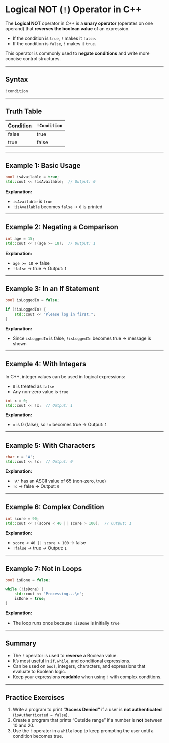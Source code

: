 # Logical NOT (`!`) Operator in C++

The **Logical NOT** operator in C++ is a **unary operator** (operates on one operand) that **reverses the boolean value** of an expression.

- If the condition is `true`, `!` makes it `false`.
- If the condition is `false`, `!` makes it `true`.

This operator is commonly used to **negate conditions** and write more concise control structures.

---

## Syntax

```cpp
!condition
```

---

## Truth Table

| Condition | `!Condition` |
| --------- | ------------ |
| false     | true         |
| true      | false        |

---

## Example 1: Basic Usage

```cpp filename="not_basic.cpp" copy {3}
bool isAvailable = true;
std::cout << !isAvailable;  // Output: 0
```

**Explanation:**

- `isAvailable` is `true`
- `!isAvailable` becomes `false` → `0` is printed

---

## Example 2: Negating a Comparison

```cpp filename="not_comparison.cpp" copy {3}
int age = 15;
std::cout << !(age >= 18);  // Output: 1
```

**Explanation:**

- `age >= 18` → false
- `!false` → true → Output: `1`

---

## Example 3: In an If Statement

```cpp filename="not_if.cpp" copy {3, 4}
bool isLoggedIn = false;

if (!isLoggedIn) {
    std::cout << "Please log in first.";
}
```

**Explanation:**

- Since `isLoggedIn` is false, `!isLoggedIn` becomes true → message is shown

---

## Example 4: With Integers

In C++, integer values can be used in logical expressions:

- `0` is treated as `false`
- Any non-zero value is `true`

```cpp filename="not_integer.cpp" copy {3}
int x = 0;
std::cout << !x;  // Output: 1
```

**Explanation:**

- `x` is 0 (false), so `!x` becomes true → Output: `1`

---

## Example 5: With Characters

```cpp filename="not_char.cpp" copy {3}
char c = 'A';
std::cout << !c;  // Output: 0
```

**Explanation:**

- `'A'` has an ASCII value of 65 (non-zero, true)
- `!c` → false → Output: `0`

---

## Example 6: Complex Condition

```cpp filename="not_complex.cpp" copy {3}
int score = 90;
std::cout << !(score < 40 || score > 100);  // Output: 1
```

**Explanation:**

- `score < 40 || score > 100` → false
- `!false` → true → Output: `1`

---

## Example 7: Not in Loops

```cpp filename="not_loop.cpp" copy {4, 5}
bool isDone = false;

while (!isDone) {
    std::cout << "Processing...\n";
    isDone = true;
}
```

**Explanation:**

- The loop runs once because `!isDone` is initially `true`

---

## Summary

- The `!` operator is used to **reverse** a Boolean value.
- It’s most useful in `if`, `while`, and conditional expressions.
- Can be used on `bool`, integers, characters, and expressions that evaluate to Boolean logic.
- Keep your expressions **readable** when using `!` with complex conditions.

---

## Practice Exercises

1. Write a program to print **“Access Denied”** if a user is **not authenticated** (`isAuthenticated = false`).
2. Create a program that prints “Outside range” if a number is **not** between 10 and 20.
3. Use the `!` operator in a `while` loop to keep prompting the user until a condition becomes true.
